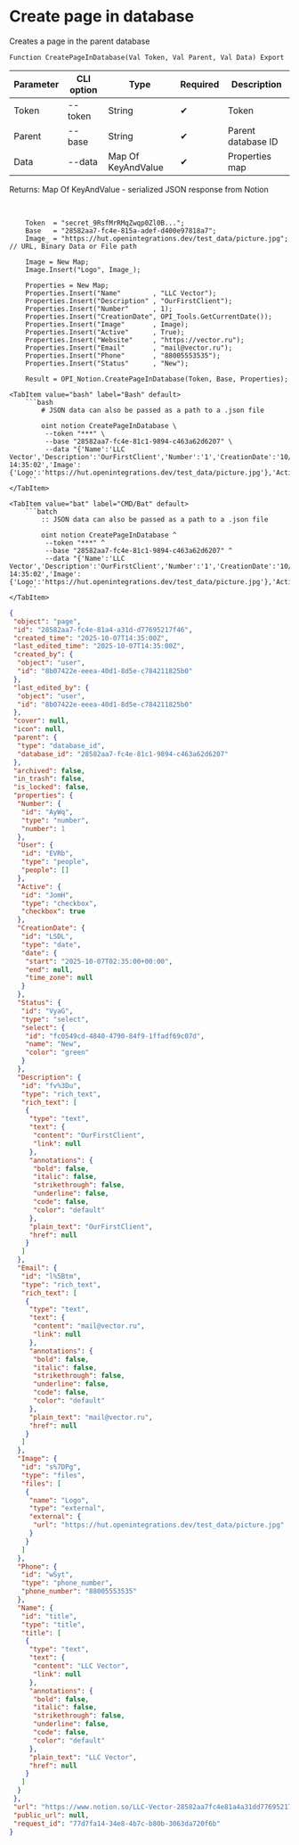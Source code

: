 ﻿---
sidebar_position: 2
description: Create page in database and other functions to work with Notion in the Open Integration Package, a free open-source integration library for 1C:Enterprise 8, OneScript and CLI
keywords: [1C, 1С, 1С:Enterprise, 1С:Enterprise 8.3, API, Integration, Services, Exchange, OneScript, CLI, Notion]
---


# Create page in database
 Creates a page in the parent database



`Function CreatePageInDatabase(Val Token, Val Parent, Val Data) Export`

  | Parameter | CLI option | Type | Required | Description |
  |-|-|-|-|-|
  | Token | --token | String | &#x2714; | Token |
  | Parent | --base | String | &#x2714; | Parent database ID |
  | Data | --data | Map Of KeyAndValue | &#x2714; | Properties map |

  
  Returns:  Map Of KeyAndValue - serialized JSON response from Notion

<br/>



```bsl title="1C:Enterprise/OneScript code example"
    Token  = "secret_9RsfMrRMqZwqp0Zl0B...";
    Base   = "28582aa7-fc4e-815a-adef-d400e97818a7";
    Image_ = "https://hut.openintegrations.dev/test_data/picture.jpg"; // URL, Binary Data or File path

    Image = New Map;
    Image.Insert("Logo", Image_);

    Properties = New Map;
    Properties.Insert("Name"        , "LLC Vector");
    Properties.Insert("Description" , "OurFirstClient");
    Properties.Insert("Number"      , 1);
    Properties.Insert("CreationDate", OPI_Tools.GetCurrentDate());
    Properties.Insert("Image"       , Image);
    Properties.Insert("Active"      , True);
    Properties.Insert("Website"     , "https://vector.ru");
    Properties.Insert("Email"       , "mail@vector.ru");
    Properties.Insert("Phone"       , "88005553535");
    Properties.Insert("Status"      , "New");

    Result = OPI_Notion.CreatePageInDatabase(Token, Base, Properties);
```
 

 <Tabs>
  
    <TabItem value="bash" label="Bash" default>
        ```bash
            # JSON data can also be passed as a path to a .json file
            
            oint notion CreatePageInDatabase \
             --token "***" \
             --base "28582aa7-fc4e-81c1-9894-c463a62d6207" \
             --data "{'Name':'LLC Vector','Description':'OurFirstClient','Number':'1','CreationDate':'10/07/2025 14:35:02','Image':{'Logo':'https://hut.openintegrations.dev/test_data/picture.jpg'},'Active':true,'Website':'https://vector.ru','Email':'mail@vector.ru','Phone':'88005553535','Status':'New'}"
        ```
    </TabItem>
  
    <TabItem value="bat" label="CMD/Bat" default>
        ```batch
            :: JSON data can also be passed as a path to a .json file
            
            oint notion CreatePageInDatabase ^
             --token "***" ^
             --base "28582aa7-fc4e-81c1-9894-c463a62d6207" ^
             --data "{'Name':'LLC Vector','Description':'OurFirstClient','Number':'1','CreationDate':'10/07/2025 14:35:02','Image':{'Logo':'https://hut.openintegrations.dev/test_data/picture.jpg'},'Active':true,'Website':'https://vector.ru','Email':'mail@vector.ru','Phone':'88005553535','Status':'New'}"
        ```
    </TabItem>
</Tabs>


```json title="Result"
{
 "object": "page",
 "id": "28582aa7-fc4e-81a4-a31d-d77695217f46",
 "created_time": "2025-10-07T14:35:00Z",
 "last_edited_time": "2025-10-07T14:35:00Z",
 "created_by": {
  "object": "user",
  "id": "8b07422e-eeea-40d1-8d5e-c784211825b0"
 },
 "last_edited_by": {
  "object": "user",
  "id": "8b07422e-eeea-40d1-8d5e-c784211825b0"
 },
 "cover": null,
 "icon": null,
 "parent": {
  "type": "database_id",
  "database_id": "28582aa7-fc4e-81c1-9894-c463a62d6207"
 },
 "archived": false,
 "in_trash": false,
 "is_locked": false,
 "properties": {
  "Number": {
   "id": "AyWq",
   "type": "number",
   "number": 1
  },
  "User": {
   "id": "EVRb",
   "type": "people",
   "people": []
  },
  "Active": {
   "id": "JomH",
   "type": "checkbox",
   "checkbox": true
  },
  "CreationDate": {
   "id": "LSDL",
   "type": "date",
   "date": {
    "start": "2025-10-07T02:35:00+00:00",
    "end": null,
    "time_zone": null
   }
  },
  "Status": {
   "id": "VyaG",
   "type": "select",
   "select": {
    "id": "fc0549cd-4840-4790-84f9-1ffadf69c07d",
    "name": "New",
    "color": "green"
   }
  },
  "Description": {
   "id": "fv%3Du",
   "type": "rich_text",
   "rich_text": [
    {
     "type": "text",
     "text": {
      "content": "OurFirstClient",
      "link": null
     },
     "annotations": {
      "bold": false,
      "italic": false,
      "strikethrough": false,
      "underline": false,
      "code": false,
      "color": "default"
     },
     "plain_text": "OurFirstClient",
     "href": null
    }
   ]
  },
  "Email": {
   "id": "l%5Btm",
   "type": "rich_text",
   "rich_text": [
    {
     "type": "text",
     "text": {
      "content": "mail@vector.ru",
      "link": null
     },
     "annotations": {
      "bold": false,
      "italic": false,
      "strikethrough": false,
      "underline": false,
      "code": false,
      "color": "default"
     },
     "plain_text": "mail@vector.ru",
     "href": null
    }
   ]
  },
  "Image": {
   "id": "s%7DPg",
   "type": "files",
   "files": [
    {
     "name": "Logo",
     "type": "external",
     "external": {
      "url": "https://hut.openintegrations.dev/test_data/picture.jpg"
     }
    }
   ]
  },
  "Phone": {
   "id": "wSyt",
   "type": "phone_number",
   "phone_number": "88005553535"
  },
  "Name": {
   "id": "title",
   "type": "title",
   "title": [
    {
     "type": "text",
     "text": {
      "content": "LLC Vector",
      "link": null
     },
     "annotations": {
      "bold": false,
      "italic": false,
      "strikethrough": false,
      "underline": false,
      "code": false,
      "color": "default"
     },
     "plain_text": "LLC Vector",
     "href": null
    }
   ]
  }
 },
 "url": "https://www.notion.so/LLC-Vector-28582aa7fc4e81a4a31dd77695217f46",
 "public_url": null,
 "request_id": "77d7fa14-34e8-4b7c-b80b-3063da720f6b"
}
```
